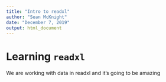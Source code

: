 ```yaml
---
title: "Intro to readxl"
author: "Sean McKnight"
date: "December 7, 2019"
output: html_document
---
```


# Learning `readxl`

We are working with data in readxl and it's going to be amazing

```r

```

